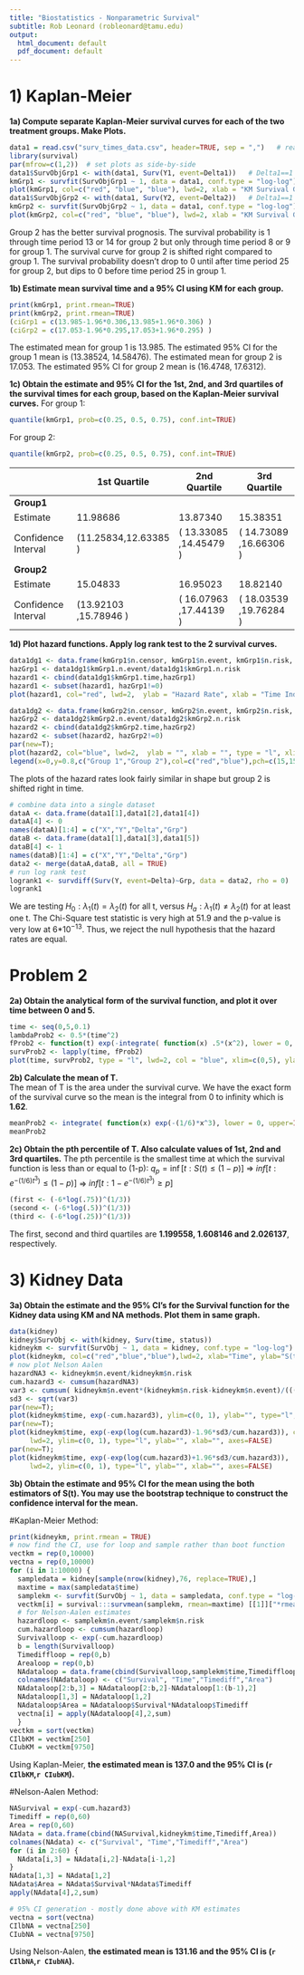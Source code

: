 ---
title: "Biostatistics - Nonparametric Survival"
subtitle: Rob Leonard (robleonard@tamu.edu)
output:
  html_document: default
  pdf_document: default
---
# 1) Kaplan-Meier
**1a) Compute separate Kaplan-Meier survival curves for each of the two treatment groups.  Make Plots.**  
```{r}
data1 = read.csv("surv_times_data.csv", header=TRUE, sep = ",")   # read in original data
library(survival)
par(mfrow=c(1,2))  # set plots as side-by-side
data1$SurvObjGrp1 <- with(data1, Surv(Y1, event=Delta1))   # Delta1==1 means event occurred.  0 is right censored
kmGrp1 <- survfit(SurvObjGrp1 ~ 1, data = data1, conf.type = "log-log")  # create survival curves for group 1
plot(kmGrp1, col=c("red", "blue", "blue"), lwd=2, xlab = "KM Survival Group 1")  # change colors
data1$SurvObjGrp2 <- with(data1, Surv(Y2, event=Delta2))   # Delta1==1 means event occurred.  0 is right censored
kmGrp2 <- survfit(SurvObjGrp2 ~ 1, data = data1, conf.type = "log-log")  # create survival curves for group 1
plot(kmGrp2, col=c("red", "blue", "blue"), lwd=2, xlab = "KM Survival Group 2")  # change colors  
```

Group 2 has the better survival prognosis.  The survival probability is 1 through time period 13 or 14 for group 2 but only through time period 8 or 9 for group 1.  The survival curve for group 2 is shifted right compared to group 1. The survival probability doesn't drop to 0 until after time period 25 for group 2, but dips to 0 before time period 25 in group 1.

**1b) Estimate mean survival time and a 95% CI using KM for each group.**
```{r}
print(kmGrp1, print.rmean=TRUE) 
print(kmGrp2, print.rmean=TRUE) 
(ciGrp1 = c(13.985-1.96*0.306,13.985+1.96*0.306) )
(ciGrp2 = c(17.053-1.96*0.295,17.053+1.96*0.295) )

```
The estimated mean for group 1 is 13.985.  The estimated 95% CI for the group 1 mean is (13.38524, 14.58476).
The estimated mean for group 2 is 17.053.  The estimated 95% CI for group 2 mean is (16.4748, 17.6312).

**1c) Obtain the estimate and 95% CI for the 1st, 2nd, and 3rd quartiles of the survival times for each group, based on the Kaplan-Meier survival curves.**
For group 1:  
```{r}
quantile(kmGrp1, prob=c(0.25, 0.5, 0.75), conf.int=TRUE)
```
For group 2:  
```{r}
quantile(kmGrp2, prob=c(0.25, 0.5, 0.75), conf.int=TRUE)  
```

|   | 1st Quartile  | 2nd Quartile  | 3rd Quartile  |   
|---|---|---|---|
| **Group1**  |   |   |   |
| Estimate  | 11.98686  |13.87340| 15.38351  |
| Confidence Interval  | (11.25834,12.63385 )  | ( 13.33085 ,14.45479 )   |( 14.73089 ,16.66306 )   | 
| **Group2**  |   |   |   |
| Estimate  | 15.04833  |16.95023| 18.82140  |
| Confidence Interval  | (13.92103 ,15.78946  )  | ( 16.07963  ,17.44139  )   |( 18.03539  ,19.76284  )   | 

**1d) Plot hazard functions. Apply log rank test to the 2 survival curves.**
```{r}
data1dg1 <- data.frame(kmGrp1$n.censor, kmGrp1$n.event, kmGrp1$n.risk, kmGrp1$time)
hazGrp1 <- data1dg1$kmGrp1.n.event/data1dg1$kmGrp1.n.risk
hazard1 <- cbind(data1dg1$kmGrp1.time,hazGrp1)
hazard1 <- subset(hazard1, hazGrp1!=0)
plot(hazard1, col="red", lwd=2,  ylab = "Hazard Rate", xlab = "Time Index", type = "l", xlim=c(0,30), ylim=c(0,1))

data1dg2 <- data.frame(kmGrp2$n.censor, kmGrp2$n.event, kmGrp2$n.risk, kmGrp2$time)
hazGrp2 <- data1dg2$kmGrp2.n.event/data1dg2$kmGrp2.n.risk
hazard2 <- cbind(data1dg2$kmGrp2.time,hazGrp2)
hazard2 <- subset(hazard2, hazGrp2!=0)
par(new=T);
plot(hazard2, col="blue", lwd=2,  ylab = "", xlab = "", type = "l", xlim=c(0,30), axes=FALSE)
legend(x=0,y=0.8,c("Group 1","Group 2"),col=c("red","blue"),pch=c(15,15))  
```
  
The plots of the hazard rates look fairly similar in shape but group 2 is shifted right in time.  

```{r}
# combine data into a single dataset
dataA <- data.frame(data1[1],data1[2],data1[4])
dataA[4] <- 0
names(dataA)[1:4] = c("X","Y","Delta","Grp")
dataB <- data.frame(data1[1],data1[3],data1[5])
dataB[4] <- 1
names(dataB)[1:4] = c("X","Y","Delta","Grp")
data2 <- merge(dataA,dataB, all = TRUE)
# run log rank test
logrank1 <- survdiff(Surv(Y, event=Delta)~Grp, data = data2, rho = 0)
logrank1  
```
We are testing $H_0: \lambda_1(t)=\lambda_2(t)$ for all t, versus $H_a:\lambda_1(t) \neq \lambda_2(t)$ for at least one t.
The Chi-Square test statistic is very high at 51.9 and the p-value is very low at 6*$10^{-13}$. Thus, we reject the null hypothesis that the hazard rates are equal.  

# Problem 2
**2a) Obtain the analytical form of the survival function, and plot it over time between 0 and 5. **
```{r}
time <- seq(0,5,0.1)
lambdaProb2 <- 0.5*(time^2)
fProb2 <- function(t) exp(-integrate( function(x) .5*(x^2), lower = 0, upper=t)$value)
survProb2 <- lapply(time, fProb2)
plot(time, survProb2, type = "l", lwd=2, col = "blue", xlim=c(0,5), ylab = "S(t)", xlab="Time")    
```
  
**2b) Calculate the mean of T.**   
The mean of T is the area under the survival curve.  We have the exact form of the survival curve so the mean is the integral from 0 to infinity which is **1.62**.
```{r}
meanProb2 <- integrate( function(x) exp(-(1/6)*x^3), lower = 0, upper=Inf)
meanProb2
```
**2c) Obtain the pth percentile of T.  Also calculate values of 1st, 2nd and 3rd quartiles.**
The pth percentile is the smallest time at which the survival function is less than or equal to (1-p):
$q_p = \inf[t: S(t) \leq (1-p)]$ => $inf[t: e^{-(1/6)t^3)} \leq (1-p)]$ => $inf[t: 1-e^{-(1/6)t^3)} \geq p]$
```{r}
(first <- (-6*log(.75))^(1/3))
(second <- (-6*log(.5))^(1/3))
(third <- (-6*log(.25))^(1/3))
```
The first, second and third quartiles are **1.199558, 1.608146 and 2.026137**, respectively.  

# 3) Kidney Data
**3a) Obtain the estimate and the 95% CI's for the Survival function for the Kidney data using KM and NA methods.  Plot them in same graph.**
```{r}
data(kidney)
kidney$SurvObj <- with(kidney, Surv(time, status))
kidneykm <- survfit(SurvObj ~ 1, data = kidney, conf.type = "log-log")
plot(kidneykm, col=c("red","blue","blue"),lwd=2, xlab="Time", ylab="S(t)")
# now plot Nelson Aalen
hazardNA3 <- kidneykm$n.event/kidneykm$n.risk
cum.hazard3 <- cumsum(hazardNA3)
var3 <- cumsum( kidneykm$n.event*(kidneykm$n.risk-kidneykm$n.event)/(((kidneykm$n.risk)^2)*(kidneykm$n.risk-1)))
sd3 <- sqrt(var3)
par(new=T);
plot(kidneykm$time, exp(-cum.hazard3), ylim=c(0, 1), ylab="", type="l", col="black", xlab="", axes=FALSE)
par(new=T);
plot(kidneykm$time, exp(-exp(log(cum.hazard3)-1.96*sd3/cum.hazard3)), col="gray",
     lwd=2, ylim=c(0, 1), type="l", ylab="", xlab="", axes=FALSE)
par(new=T);
plot(kidneykm$time, exp(-exp(log(cum.hazard3)+1.96*sd3/cum.hazard3)),  col="gray",
     lwd=2, ylim=c(0, 1), type="l", ylab="", xlab="", axes=FALSE)
```
  
**3b) Obtain the estimate and 95% CI for the mean using the both estimators of S(t). You may use the bootstrap technique to construct the confidence interval for the mean. **  

#Kaplan-Meier Method: 
```{r}
print(kidneykm, print.rmean = TRUE)
# now find the CI, use for loop and sample rather than boot function
vectkm = rep(0,10000)
vectna = rep(0,10000)
for (i in 1:10000) {
  sampledata = kidney[sample(nrow(kidney),76, replace=TRUE),]
  maxtime = max(sampledata$time)
  samplekm <- survfit(SurvObj ~ 1, data = sampledata, conf.type = "log-log")
  vectkm[i] = survival:::survmean(samplekm, rmean=maxtime) [[1]]["*rmean"]
  # for Nelson-Aalen estimates
  hazardloop <- samplekm$n.event/samplekm$n.risk
  cum.hazardloop <- cumsum(hazardloop)
  Survivalloop <- exp(-cum.hazardloop)
  b = length(Survivalloop)
  Timediffloop = rep(0,b)
  Arealoop = rep(0,b)
  NAdataloop = data.frame(cbind(Survivalloop,samplekm$time,Timediffloop,Arealoop))
  colnames(NAdataloop) <- c("Survival", "Time","Timediff","Area")
  NAdataloop[2:b,3] = NAdataloop[2:b,2]-NAdataloop[1:(b-1),2]
  NAdataloop[1,3] = NAdataloop[1,2]
  NAdataloop$Area = NAdataloop$Survival*NAdataloop$Timediff
  vectna[i] = apply(NAdataloop[4],2,sum)
  }
vectkm = sort(vectkm)
CIlbKM = vectkm[250]
CIubKM = vectkm[9750]
```
Using Kaplan-Meier, **the estimated mean is 137.0 and the 95% CI is (`r CIlbKM`,`r CIubKM`).**  
  
#Nelson-Aalen Method:
```{r}
NASurvival = exp(-cum.hazard3)
Timediff = rep(0,60)
Area = rep(0,60)
NAdata = data.frame(cbind(NASurvival,kidneykm$time,Timediff,Area))
colnames(NAdata) <- c("Survival", "Time","Timediff","Area")
for (i in 2:60) {
  NAdata[i,3] = NAdata[i,2]-NAdata[i-1,2]
}
NAdata[1,3] = NAdata[1,2]
NAdata$Area = NAdata$Survival*NAdata$Timediff
apply(NAdata[4],2,sum)

# 95% CI generation - mostly done above with KM estimates
vectna = sort(vectna)
CIlbNA = vectna[250]
CIubNA = vectna[9750]
```
Using Nelson-Aalen, **the estimated mean is 131.16 and the 95% CI is (`r CIlbNA`,`r CIubNA`).** 



